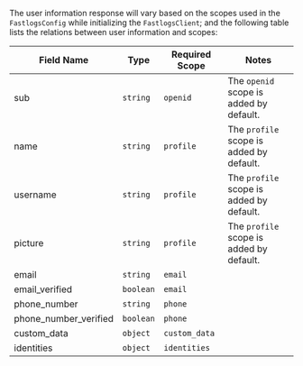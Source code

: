 The user information response will vary based on the scopes used in the `FastlogsConfig` while initializing the `FastlogsClient`; and the following table lists the relations between user information and scopes:

| Field Name            | Type      | Required Scope | Notes                                    |
| --------------------- | --------- | -------------- | ---------------------------------------- |
| sub                   | `string`  | `openid`       | The `openid` scope is added by default.  |
| name                  | `string`  | `profile`      | The `profile` scope is added by default. |
| username              | `string`  | `profile`      | The `profile` scope is added by default. |
| picture               | `string`  | `profile`      | The `profile` scope is added by default. |
| email                 | `string`  | `email`        |                                          |
| email_verified        | `boolean` | `email`        |                                          |
| phone_number          | `string`  | `phone`        |                                          |
| phone_number_verified | `boolean` | `phone`        |                                          |
| custom_data           | `object`  | `custom_data`  |                                          |
| identities            | `object`  | `identities`   |                                          |
